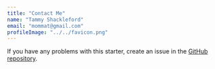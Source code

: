 ```yaml
---
title: "Contact Me"
name: "Tammy Shackleford"
email: "mommat@gmail.com"
profileImage: "../../favicon.png"
---
```



If you have any problems with this starter, create an issue in the <a href="https://github.com/konstantinmuenster/gatsby-starter-portfolio-minimal" target="_blank" rel="nofollow noopener noreferrer" aria-label="External Link"><Underlining>GitHub repository</Underlining></a>.
